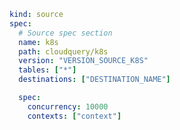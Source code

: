 ```yaml copy
kind: source
spec:
  # Source spec section
  name: k8s
  path: cloudquery/k8s
  version: "VERSION_SOURCE_K8S"
  tables: ["*"]
  destinations: ["DESTINATION_NAME"]

  spec:
    concurrency: 10000
    contexts: ["context"]
```
